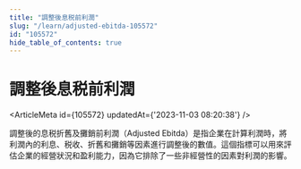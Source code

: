 ```yaml
---
title: "調整後息税前利潤"
slug: "/learn/adjusted-ebitda-105572"
id: "105572"
hide_table_of_contents: true
---
```



# 調整後息税前利潤

<ArticleMeta id={105572} updatedAt={'2023-11-03 08:20:38'} />
<div className='border-solid border-b border-t-0 my-4 border-[var(--ifm-color-gray-300)]' />

調整後的息税折舊及攤銷前利潤（Adjusted Ebitda）是指企業在計算利潤時，將利潤內的利息、税收、折舊和攤銷等因素進行調整後的數值。這個指標可以用來評估企業的經營狀況和盈利能力，因為它排除了一些非經營性的因素對利潤的影響。
